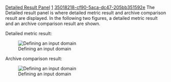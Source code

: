 [[Property:title|Detailed Result Panel]]
[[Property:weight|1]]
[[Property:uuid|35018218-cf90-5aca-dc47-205bb351592e]]
The Detailed result panel is where detailed metric result and archive comparison result are displayed. In the following two figures, a detailed metric result and an archive comparison result are shown.

Detailed metric result:

[[Image:interface4|Defining an input domain]]  

Archive comparison result:

[[Image:interface5|Defining an input domain]]  




